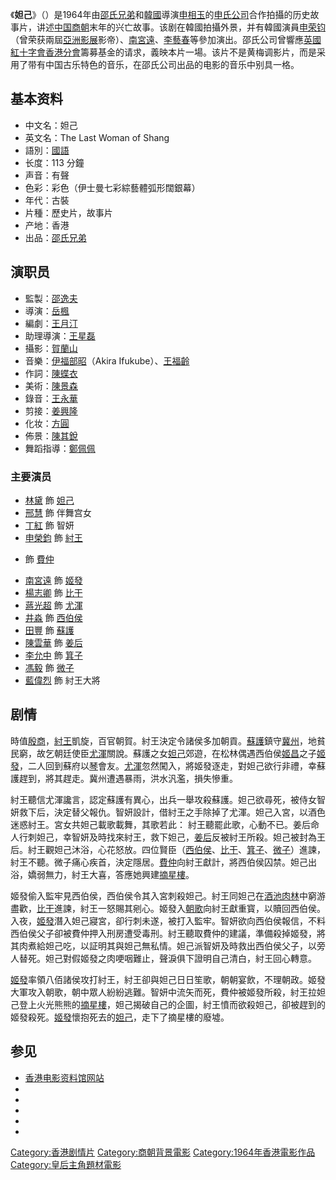 {{Infobox Film
| name               = 妲己
| original_name      = ''{{lang|en|The Last Woman of Shang}}''
| image              = The_Last_Woman_of_Shang.jpg 
| caption            = 《妲己》[[海報|海報]]
| director           = [[岳楓|岳楓]]
| executive_producer =
| producer           = [[邵逸夫|邵逸夫]]
| writer             = [[王月汀|王月汀]]
| narrator           = 
| starring           = [[林黛|林黛]]<br />[[丁紅|丁紅]]<br />[[申榮鈞|申榮鈞]]
| music              = [[伊福部昭|伊福部昭]]、[[王福齡|王福齡]]
| cinematography     = [[賀蘭山_(攝影師)|賀蘭山]]
| editing            = [[姜興隆|姜興隆]]
| studio             = {{HKG-1959}} [[邵氏兄弟|邵氏兄弟]]
| distributor        = {{HKG-1959}} [[邵氏兄弟|邵氏兄弟]]
| released           = {{HKG-1959}}：{{film date|1964|8|27}}<br>{{KOR}}：{{film date|1964|9|19}}<br>{{USA}}：{{film date|1964|12|14}}
| runtime            = 113 分鐘
| country            = {{英屬香港電影}}
| language           = 華語
| budget             = 
| gross              =
| preceded_by        = 
| followed_by        = 
| imdb_id            = tt0185254
}}

《'''妲己'''》（{{lang-en|'''''The Last Woman of Shang'''''}}）是1964年由[[邵氏兄弟|邵氏兄弟]]和[[韓國|韓國]]導演[[申相玉|申相玉]]的[[申氏公司|申氏公司]]合作拍攝的历史故事片，讲述[[中国|中国]][[商朝|商朝]]末年的兴亡故事。该剧在韓國拍攝外景，并有韓國演員[[申荣钧|申荣钧]]（曾荣获兩屆[[亞洲影展|亞洲影展]]影帝）、[[南宮遠|南宮遠]]、[[李藝春|李藝春]]等參加演出。邵氏公司曾響應[[英國紅十字會香港分會|英國紅十字會香港分會]]籌募基金的请求，義映本片一場。该片不是黄梅调影片，而是采用了带有中国古乐特色的音乐，在邵氏公司出品的电影的音乐中别具一格。

==基本资料==
*中文名：妲己 
*英文名：The Last Woman of Shang 
*語別：[[國語|國語]]
*长度：113 分鐘 
*声音：有聲
*色彩：彩色（伊士曼七彩綜藝體弧形闊銀幕） 
*年代：古裝 
*片種：歷史片，故事片
*产地：香港 
*出品：[[邵氏兄弟|邵氏兄弟]]

==演职员==
*監製：[[邵逸夫|邵逸夫]]
*導演：[[岳楓|岳楓]] 
*編劇：[[王月汀|王月汀]]
*助理導演：[[王星磊|王星磊]]
*攝影：[[賀蘭山_(攝影師)|賀蘭山]]
*音樂：[[伊福部昭|伊福部昭]]（Akira Ifukube）、[[王福齡|王福齡]]
*作詞：[[陳蝶衣|陳蝶衣]]
*美術：[[陳景森|陳景森]]
*錄音：[[王永華|王永華]]
*剪接：[[姜興隆|姜興隆]]
*化妆：[[方圓_(化妝師)|方圓]]
*佈景：[[陳其銳|陳其銳]]
*舞蹈指導：[[鄭佩佩|鄭佩佩]] 

===主要演员===
*[[林黛|林黛]] 飾 [[妲己|妲己]]
*[[邢慧|邢慧]] 飾 伴舞宫女
*[[丁紅|丁紅]] 飾 智妍
*[[申榮鈞|申榮鈞]] 飾 [[紂王|紂王]]
*{{Link-ko|李藝春|이예춘}} 飾 [[費仲|費仲]]
*[[南宮遠|南宮遠]] 飾 [[姬發|姬發]]
*[[楊志卿|楊志卿]] 飾 [[比干|比干]]
*[[蔣光超|蔣光超]] 飾 [[尤渾|尤渾]]
*[[井淼|井淼]] 飾 [[姬昌|西伯侯]]
*[[田豐_(演員)|田豐]] 飾 [[蘇護|蘇護]]
*[[陳雲華|陳雲華]] 飾 [[姜后_(商紂王)|姜后]]
*[[李允中|李允中]] 飾 [[箕子|箕子]]
*[[馮毅|馮毅]] 飾 [[微子|微子]]
*[[藍偉烈|藍偉烈]] 飾 紂王大將

==剧情==
時值[[殷商|殷商]]，[[紂王|紂王]]凱旋，百官朝賀。紂王決定令諸侯多加朝貢。[[蘇護|蘇護]]鎮守[[冀州|冀州]]，地貧民窮，故乞朝廷使臣[[尤渾|尤渾]]關說。蘇護之女[[妲己|妲己]]郊遊，在松林偶遇西伯侯[[姬昌|姬昌]]之子[[姬發|姬發]]，二人回到蘇府以[[古琴|琴]]會友。[[尤渾|尤渾]]忽然闖入，將姬發逐走，對妲己欲行非禮，幸蘇護趕到，將其趕走。冀州遭遇暴雨，洪水汎濫，損失慘重。

紂王聽信尤渾讒言，認定蘇護有異心，出兵一舉攻殺蘇護。妲己欲尋死，被侍女智妍救下后，決定替父報仇。智妍設計，借紂王之手除掉了尤渾。妲己入宮，以酒色迷惑紂王。宮女共妲己載歌載舞，其歌若此：
{{引用|
奼女如花兮 舞上锦茵；眼波流盼兮 輔艷生春<br>
鼓瑟吹笙兮 仙乐竞奏；一缕歌云兮 散为氤氲<br>
<br>
旨酒如渑兮 献上至尊；为王上寿兮 百福并臻<br>
俾画作夜兮 欢乐弥永；千秋万世兮 醉此良辰
}}
紂王聽罷此歌，心動不已。姜后命人行刺妲己，幸智妍及時找來紂王，救下妲己，[[姜后_(商紂王)|姜后]]反被紂王所殺。妲己被封為王后。紂王觀妲己沐浴，心花怒放。四位賢臣（[[西伯侯|西伯侯]]、[[比干|比干]]、[[箕子|箕子]]、[[微子|微子]]）進諫，紂王不聽。微子痛心疾首，決定隱居。[[費仲|費仲]]向紂王獻計，將西伯侯囚禁。妲己出浴，嬌弱無力，紂王大喜，答應她興建[[摘星樓|摘星樓]]。

姬發偷入監牢見西伯侯，西伯侯令其入宮刺殺妲己。紂王同妲己在[[酒池肉林|酒池肉林]]中窮游盡歡，[[比干|比干]]進諫，紂王一怒賜其剜心。姬發入[[朝歌|朝歌]]向紂王獻重寳，以贖回西伯侯。入夜，[[姬發|姬發]]潛入妲己寢宮，卻行刺未遂，被打入監牢。智妍欲向西伯侯報信，不料西伯侯父子卻被費仲押入刑房遭受毒刑。紂王聽取費仲的建議，準備殺掉姬發，將其肉煮給妲己吃，以証明其與妲己無私情。妲己派智妍及時救出西伯侯父子，以旁人替死。妲己對假姬發之肉哽咽難止，聲淚俱下證明自己清白，紂王回心轉意。

[[姬發|姬發]]率領八佰諸侯攻打紂王，紂王卻與妲己日日笙歌，朝朝宴飲，不理朝政。姬發大軍攻入朝歌，朝中眾人紛紛逃難。智妍中流矢而死，費仲被姬發所殺，紂王拉妲己登上火光熊熊的[[摘星樓|摘星樓]]，妲己揭破自己的企圖，紂王憤而欲殺妲己，卻被趕到的姬發殺死。[[姬發|姬發]]懷抱死去的[[妲己|妲己]]，走下了摘星樓的廢墟。

==参见==
*[http://ipac.hkfa.lcsd.gov.hk:81/ipac20/ipac.jsp?session=124Y8100Y0649.16905&profile=hkfa&menu=search&submenu=basic_search&ts=1248810221649#focus 香港电影资料馆网站]{{dead link|date=2017年12月 |bot=InternetArchiveBot |fix-attempted=yes }}
*{{hkmdb title|4180|妲己}}
*{{Mtime|25436|妲己}}
*{{douban|title=妲己}}
*{{Amg movie|98822|妲己}}
*{{imdb title|0185254|妲己}}

[[Category:香港剧情片|Category:香港剧情片]]
[[Category:商朝背景電影|Category:商朝背景電影]]
[[Category:1964年香港電影作品|Category:1964年香港電影作品]]
[[Category:皇后主角題材電影|Category:皇后主角題材電影]]
